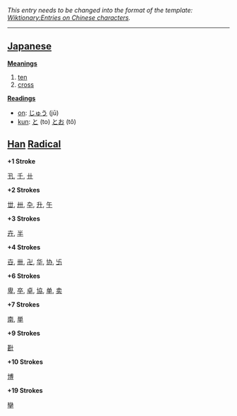 ''This entry needs to be changed into the format of the template: [[Wiktionary:Entries on Chinese characters]].''
----

== [[Japanese]] ==

'''[[Meaning]]s'''
# [[ten]]
# [[cross]]

'''[[Reading]]s'''
*[[on]]: [[じゅう]] (jū)
*[[kun]]: [[と]] (to) [[とお]] (tô)

== [[Han]] [[Radical]] ==

'''+1 Stroke'''

[[卂]], [[千]], [[卄]]

'''+2 Strokes'''

[[丗]], [[卅]], [[卆]], [[升]], [[午]]

'''+3 Strokes'''

[[卉]], [[半]]

'''+4 Strokes'''

[[卋]], [[卌]], [[卍]], [[华]], [[协]], [[卐]]

'''+6 Strokes'''

[[卑]], [[卒]], [[卓]], [[協]], [[单]], [[卖]]

'''+7 Strokes'''

[[南]], [[単]]

'''+9 Strokes'''

[[卙]]

'''+10 Strokes'''

[[博]]

'''+19 Strokes'''

[[卛]]